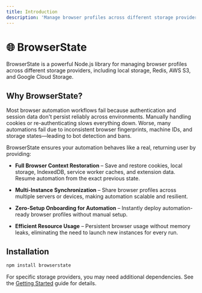 ```yaml
---
title: Introduction
description: 'Manage browser profiles across different storage providers'
---
```


# 🌐 BrowserState

BrowserState is a powerful Node.js library for managing browser profiles across different storage providers, including local storage, Redis, AWS S3, and Google Cloud Storage.

## Why BrowserState?

Most browser automation workflows fail because authentication and session data don't persist reliably across environments. Manually handling cookies or re-authenticating slows everything down. Worse, many automations fail due to inconsistent browser fingerprints, machine IDs, and storage states—leading to bot detection and bans.

BrowserState ensures your automation behaves like a real, returning user by providing:

- **Full Browser Context Restoration** – Save and restore cookies, local storage, IndexedDB, service worker caches, and extension data. Resume automation from the exact previous state.

- **Multi-Instance Synchronization** – Share browser profiles across multiple servers or devices, making automation scalable and resilient.

- **Zero-Setup Onboarding for Automation** – Instantly deploy automation-ready browser profiles without manual setup.

- **Efficient Resource Usage** – Persistent browser usage without memory leaks, eliminating the need to launch new instances for every run.

## Installation

```bash
npm install browserstate
```

For specific storage providers, you may need additional dependencies. See the [Getting Started](/getting-started) guide for details. 